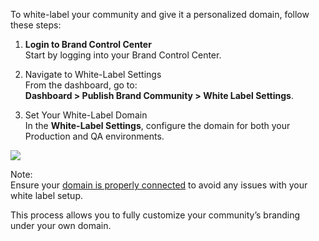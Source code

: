To white-label your community and give it a personalized domain, follow these steps:

1.  **Login to Brand Control Center**  
    Start by logging into your Brand Control Center.  
      
    
2.  Navigate to White-Label Settings  
    From the dashboard, go to:  
    **Dashboard > Publish Brand Community > White Label Settings**.  
      
    
3.  Set Your White-Label Domain  
    In the **White-Label Settings**, configure the domain for both your Production and QA environments.
    

![](https://lh7-rt.googleusercontent.com/docsz/AD_4nXdDYlrp887TFYwYrIBF-ewXHdmOKymZfHtVFT0fwox-CATsl_aHkrtAImak2aW2fiieH59Gj_QFaUjuMx5H0FOE6-2aO0O_-ugQHrCIY5KSHaHtkD1XIbbRDV5um8Cb4JzVkLzLnblZTnbGvThWgLNK6Ps?key=ceOnfAk2nKmLoV--9HlKSQ)

  

Note:  
Ensure your [domain is properly connected](https://resources.begenuin.com/brands/settings#steps-for-setting-up-whitelabel) to avoid any issues with your white label setup.

This process allows you to fully customize your community’s branding under your own domain.
